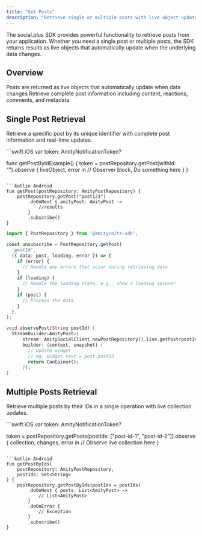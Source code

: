 ```yaml
---
title: "Get Posts"
description: "Retrieve single or multiple posts with live object updates and comprehensive post data"
---
```



The social.plus SDK provides powerful functionality to retrieve posts from your application. Whether you need a single post or multiple posts, the SDK returns results as live objects that automatically update when the underlying data changes.

## Overview


<CardGroup cols={2}>
  <Card title="Live Objects" icon="square-bolt">
    Posts are returned as live objects that automatically update when data changes
  </Card>
  <Card title="Comprehensive Data" icon="database">
    Retrieve complete post information including content, reactions, comments, and metadata
  </Card>
</CardGroup>

## Single Post Retrieval

Retrieve a specific post by its unique identifier with complete post information and real-time updates.

<CodeGroup>
```swift iOS
var token: AmityNotificationToken?

func getPostByIdExample() {
    token = postRepository.getPost(withId: "<post-id>").observe { liveObject, error in
        // Observer block, Do something here
    }
}
```

```kotlin Android
fun getPost(postRepository: AmityPostRepository) {
    postRepository.getPost("post123")
        .doOnNext { amityPost: AmityPost ->
            //results
        }
        .subscribe()
}
```

```typescript TypeScript
import { PostRepository } from '@amityco/ts-sdk';

const unsubscribe = PostRepository.getPost(
  'postId',
  ({ data: post, loading, error }) => {
    if (error) {
      // Handle any errors that occur during retrieving data
    }
    if (loading) {
      // Handle the loading state, e.g., show a loading spinner
    }
    if (post) {
      // Process the data
    }
  },
);
```

```dart Flutter
void observePost(String postId) {
  StreamBuilder<AmityPost>(
      stream: AmitySocialClient.newPostRepository().live.getPost(postId),
      builder: (context, snapshot) {
        // update widget
        // eg. widget.text = post.postId
        return Container();
      });
}
```
</CodeGroup>

## Multiple Posts Retrieval

Retrieve multiple posts by their IDs in a single operation with live collection updates.

<CodeGroup>
```swift iOS
var token: AmityNotificationToken?

token = postRepository.getPosts(postIds: ["post-id-1", "post-id-2"]).observe { collection, changes, error in
    // Observe live collection here
}
```

```kotlin Android
fun getPostByIds(
    postRepository: AmityPostRepository,
    postIds: Set<String>
) {
    postRepository.getPostByIds(postIds = postIds)
        .doOnNext { posts: List<AmityPost> ->
            // List<AmityPost>
        }
        .doOnError {
            // Exception
        }
        .subscribe()
}
```
</CodeGroup>

